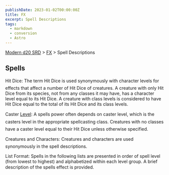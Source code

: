 ```yaml
---
publishDate: 2023-01-02T00:00:00Z
title: FX
excerpt: Spell Descriptions
tags:
  - markdown
  - conversion
  - Astro
---
```


[Modern d20 SRD](/#modernD20) > [FX](modern-d20-srd-fx-index) > Spell Descriptions

## Spells

Hit Dice: The term Hit Dice is used synonymously with character levels for effects that affect a number of Hit Dice of creatures. A creature with only Hit Dice from its species, not from any classes it may have, has a character level equal to its Hit Dice. A creature with class levels is considered to have Hit Dice equal to the total of its Hit Dice and its class levels.

Caster [Level](modern-d20-srd-fx-level): A spells power often depends on caster level, which is the casters level in the appropriate spellcasting class. Creatures with no classes have a caster level equal to their Hit Dice unless otherwise specified.

Creatures and Characters: Creatures and characters are used synonymously in the spell descriptions.

List Format: Spells in the following lists are presented in order of spell level (from lowest to highest) and alphabetized within each level group. A brief description of the spells effect is provided.
